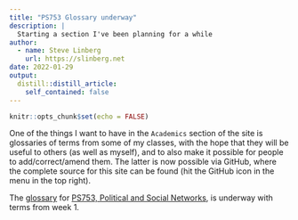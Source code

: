 ```yaml
---
title: "PS753 Glossary underway"
description: |
  Starting a section I've been planning for a while
author:
  - name: Steve Linberg
    url: https://slinberg.net
date: 2022-01-29
output:
  distill::distill_article:
    self_contained: false
---
```



```r
knitr::opts_chunk$set(echo = FALSE)
```

One of the things I want to have in the `Academics` section of the site is glossaries of terms from some of my classes, with the hope that they will be useful to others (as well as myself), and to also make it possible for people to add/correct/amend them. The latter is now possible via GitHub, where the complete source for this site can be found (hit the GitHub icon in the menu in the top right).

The [glossary](../../academics/ps753-glossary/) for [PS753, Political and Social Networks](../../academics/ps753), is underway with terms from week 1.
